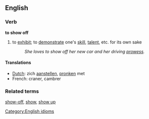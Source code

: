 ==English==
=== Verb ===
[[Category:English idioms]]
'''to show off''' 

# to [[exhibit]]; to [[demonstrate]] one's [[skill]], [[talent]], etc. for its own sake
#: ''She loves to show off her new car and her driving [[prowess]].''

====Translations====
*[[Dutch]]: zich [[aanstellen]], [[pronken]] met
*French: craner, cambrer

=== Related terms ===
[[show-off]], [[show]], [[show up]]